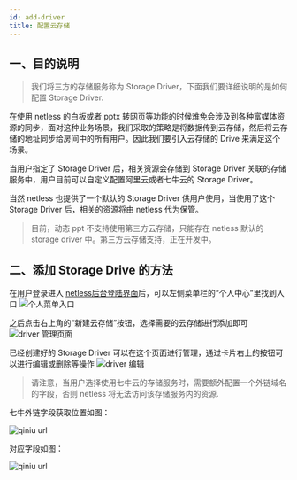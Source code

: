 ```yaml
---
id: add-driver
title: 配置云存储
---
```


## 一、目的说明

> 我们将三方的存储服务称为 Storage Driver，下面我们要详细说明的是如何配置 Storage Driver.

在使用 netless 的白板或者 pptx 转网页等功能的时候难免会涉及到各种富媒体资源的同步，面对这种业务场景，我们采取的策略是将数据传到云存储，然后将云存储的地址同步给房间中的所有用户。因此我们要引入云存储的 Drive 来满足这个场景。

当用户指定了 Storage Driver 后，相关资源会存储到 Storage Driver 关联的存储服务中，用户目前可以自定义配置阿里云或者七牛云的 Storage Driver。

当然 netless 也提供了一个默认的 Storage Driver 供用户使用，当使用了这个 Storage Driver 后，相关的资源将由 netless 代为保管。

>目前，动态 ppt 不支持使用第三方云存储，只能存在 netless 默认的 storage driver 中。第三方云存储支持，正在开发中。

## 二、添加 Storage Drive 的方法

在用户登录进入 [netless后台登陆界面](https://console.netless.link)后，可以左侧菜单栏的“个人中心”里找到入口
![个人菜单入口](https://white-document.oss-cn-hangzhou.aliyuncs.com/netless-doc-images/driverEnter.png?x-oss-process=image/resize,w_350)

之后点击右上角的“新建云存储”按钮，选择需要的云存储进行添加即可
![driver 管理页面](https://white-document.oss-cn-hangzhou.aliyuncs.com/netless-doc-images/addDriver.png)

已经创建好的 Storage Driver 可以在这个页面进行管理，通过卡片右上的按钮可以进行编辑或删除等操作
![driver 编辑](https://white-document.oss-cn-hangzhou.aliyuncs.com/netless-doc-images/storageManage.png)

> 请注意，当用户选择使用七牛云的存储服务时，需要额外配置一个外链域名的字段，否则 netless 将无法访问该存储服务内的资源.

七牛外链字段获取位置如图：

![qiniu url](https://white-document.oss-cn-hangzhou.aliyuncs.com/netless-doc-images/qiniuStorageUrl.png)

对应字段如图：

![qiniu url](https://white-document.oss-cn-hangzhou.aliyuncs.com/netless-doc-images/qiniuStorage.png?x-oss-process=image/resize,w_400)

